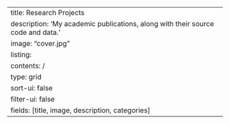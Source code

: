 ---
title: Research Projects
description: 'My academic publications, along with their source code and data.'
image: "cover.jpg"
listing: 
  contents: /
  type: grid
  sort-ui: false
  filter-ui: false
  fields: [title, image, description, categories]
---